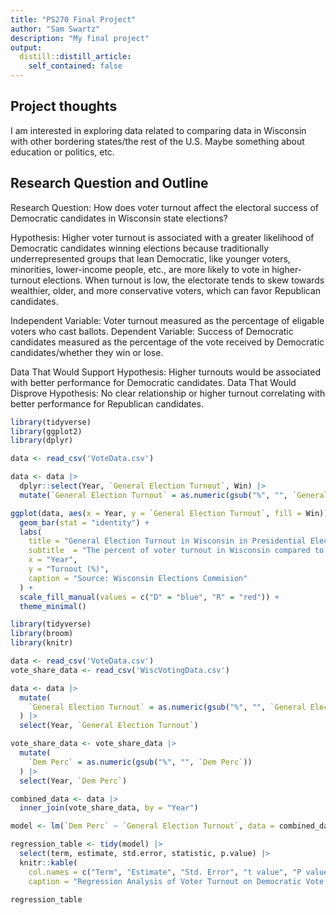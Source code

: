 ```yaml
---
title: "PS270 Final Project"
author: "Sam Swartz"
description: "My final project"
output:
  distill::distill_article:
    self_contained: false
---
```




## Project thoughts

I am interested in exploring data related to comparing data in Wisconsin with other bordering states/the rest of the U.S. Maybe something about education or politics, etc.

## Research Question and Outline
Research Question: How does voter turnout affect the electoral success of Democratic candidates in Wisconsin state elections?

Hypothesis: Higher voter turnout is associated with a greater likelihood of Democratic candidates winning elections because traditionally underrepresented groups that lean Democratic, like younger voters, minorities, lower-income people, etc., are more likely to vote in higher-turnout elections. When turnout is low, the electorate tends to skew towards wealthier, older, and more conservative voters, which can favor Republican candidates.

Independent Variable: Voter turnout measured as the percentage of eligable voters who cast ballots.
Dependent Variable: Success of Democratic candidates measured as the percentage of the vote received by Democratic candidates/whether they win or lose.

Data That Would Support Hypothesis: Higher turnouts would be associated with better performance for Democratic candidates.
Data That Would Disprove Hypothesis: No clear relationship or higher turnout correlating with better performance for Republican candidates.


```r
library(tidyverse)
library(ggplot2)
library(dplyr)

data <- read_csv('VoteData.csv')

data <- data |>
  dplyr::select(Year, `General Election Turnout`, Win) |>
  mutate(`General Election Turnout` = as.numeric(gsub("%", "", `General Election Turnout`)))

ggplot(data, aes(x = Year, y = `General Election Turnout`, fill = Win)) +
  geom_bar(stat = "identity") +
  labs(
    title = "General Election Turnout in Wisconsin in Presidential Election Years",
    subtitle  = "The percent of voter turnout in Wisconsin compared to the party candidate that won the state",
    x = "Year",
    y = "Turnout (%)",
    caption = "Source: Wisconsin Elections Commision"
  ) +
  scale_fill_manual(values = c("D" = "blue", "R" = "red")) +
  theme_minimal()
```
```r
library(tidyverse)
library(broom)
library(knitr)

data <- read_csv('VoteData.csv')
vote_share_data <- read_csv('WiscVotingData.csv')

data <- data |>
  mutate(
    `General Election Turnout` = as.numeric(gsub("%", "", `General Election Turnout`))
  ) |>
  select(Year, `General Election Turnout`)

vote_share_data <- vote_share_data |>
  mutate(
    `Dem Perc` = as.numeric(gsub("%", "", `Dem Perc`))
  ) |>
  select(Year, `Dem Perc`)

combined_data <- data |>
  inner_join(vote_share_data, by = "Year")

model <- lm(`Dem Perc` ~ `General Election Turnout`, data = combined_data)

regression_table <- tidy(model) |>
  select(term, estimate, std.error, statistic, p.value) |>
  knitr::kable(
    col.names = c("Term", "Estimate", "Std. Error", "t value", "P value"),
    caption = "Regression Analysis of Voter Turnout on Democratic Vote Share"  )

regression_table
```



